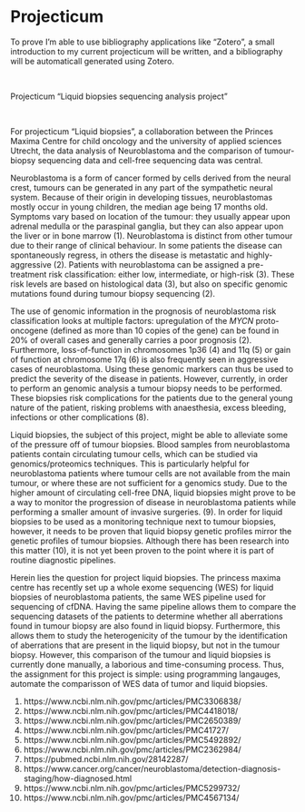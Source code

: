 # Projecticum

To prove I'm able to use bibliography applications like "Zotero", a small introduction to my current projecticum will be written, and a bibliography will be automaticall generated using Zotero.

&nbsp;

Projecticum "Liquid biopsies sequencing analysis project"

&nbsp;

For projecticum "Liquid biopsies", a collaboration between the Princes Maxima Centre for child oncology and the university of applied sciences Utrecht, the data analysis of Neuroblastoma and the comparison of tumour-biopsy sequencing data and cell-free sequencing data was central.

Neuroblastoma is a form of cancer formed by cells derived from the neural crest, tumours can be generated in any part of the sympathetic neural system. Because of their origin in developing tissues, neuroblastomas mostly occur in young children, the median age being 17 months old. Symptoms vary based on location of the tumour: they usually appear upon adrenal medulla or the paraspinal ganglia, but they can also appear upon the liver or in bone marrow (1). Neuroblastoma is distinct from other tumour due to their range of clinical behaviour. In some patients the disease can spontaneously regress, in others the disease is metastatic and highly-aggressive (2). Patients with neuroblastoma can be assigned a pre-treatment risk classification: either low, intermediate, or high-risk (3). These risk levels are based on histological data (3), but also on specific genomic mutations found during tumour biopsy sequencing (2).

The use of genomic information in the prognosis of neuroblastoma risk classification looks at multiple factors: upregulation of the _MYCN_ proto-oncogene (defined as more than 10 copies of the gene) can be found in 20% of overall cases and generally carries a poor prognosis (2). Furthermore, loss-of-function in chromosomes 1p36 (4) and 11q (5) or gain of function at chromosome 17q (6) is also frequently seen in aggressive cases of neuroblastoma. Using these genomic markers can thus be used to predict the severity of the disease in patients. However, currently, in order to perform an genomic analysis a tumour biopsy needs to be performed. These biopsies risk complications for the patients due to the general young nature of the patient, risking problems with anaesthesia, excess bleeding, infections or other complications (8).

Liquid biopsies, the subject of this project, might be able to alleviate some of the pressure off of tumour biopsies. Blood samples from neuroblastoma patients contain circulating tumour cells, which can be studied via genomics/proteomics techniques. This is particularly helpful for neuroblastoma patients where tumour cells are not available from the main tumour, or where these are not sufficient for a genomics study. Due to the higher amount of circulating cell-free DNA, liquid biopsies might prove to be a way to monitor the progression of disease in neuroblastoma patients while performing a smaller amount of invasive surgeries. (9). In order for liquid biopsies to be used as a monitoring technique next to tumour biopsies, however, it needs to be proven that liquid biopsy genetic profiles mirror the genetic profiles of tumour biopsies. Although there has been research into this matter (10), it is not yet been proven to the point where it is part of routine diagnostic pipelines.  

Herein lies the question for project liquid biopsies. The princess maxima centre has recently set up a whole exome sequencing (WES) for liquid biopsies of neuroblastoma patients, the same WES pipeline used for sequencing of cfDNA. Having the same pipeline allows them to compare the sequencing datasets of the patients to determine whether all aberrations found in tumour biopsy are also found in liquid biopsy. Furthermore, this allows them to study the heterogenicity of the tumour by the identification of aberrations that are present in the liquid biopsy, but not in the tumour biopsy. However, this comparison of the tumour and liquid biopsies is currently done manually, a laborious and time-consuming process. Thus, the assignment for this project is simple: using programming langauges, automate the comparisson of WES data of tumor and liquid biopsies.




(1) https://www.ncbi.nlm.nih.gov/pmc/articles/PMC3306838/
(2) https://www.ncbi.nlm.nih.gov/pmc/articles/PMC4418018/
(3) https://www.ncbi.nlm.nih.gov/pmc/articles/PMC2650389/
(4) https://www.ncbi.nlm.nih.gov/pmc/articles/PMC41727/
(5) https://www.ncbi.nlm.nih.gov/pmc/articles/PMC5492892/
(6) https://www.ncbi.nlm.nih.gov/pmc/articles/PMC2362984/
(7) https://pubmed.ncbi.nlm.nih.gov/28142287/
(8) https://www.cancer.org/cancer/neuroblastoma/detection-diagnosis-staging/how-diagnosed.html
(9) https://www.ncbi.nlm.nih.gov/pmc/articles/PMC5299732/
(10) https://www.ncbi.nlm.nih.gov/pmc/articles/PMC4567134/
